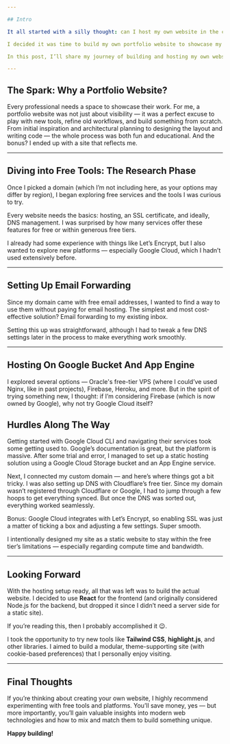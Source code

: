 ```yaml
---

## Intro

It all started with a silly thought: can I host my own website in the cheapest way possible? What better way to find out than by experimenting with tools and combinations I had never used before?

I decided it was time to build my own portfolio website to showcase my skills and personal style. I knew I didn’t want to rely on pre-built solutions — whether open-source templates or third-party platforms. Instead, I wanted to build everything from scratch, learning as I go, using a mix of technologies, free-tier services, and creative problem-solving.

In this post, I’ll share my journey of building and hosting my own website — from free SSL certificates and DNS management to static hosting on a Google Cloud bucket with App Engine. I’ll walk through what worked, what didn’t, and how these decisions shaped the architecture of my site.

---
```


## The Spark: Why a Portfolio Website?

Every professional needs a space to showcase their work. For me, a portfolio website was not just about visibility — it was a perfect excuse to play with new tools, refine old workflows, and build something from scratch. From initial inspiration and architectural planning to designing the layout and writing code — the whole process was both fun and educational. And the bonus? I ended up with a site that reflects me.

---

## Diving into Free Tools: The Research Phase

Once I picked a domain (which I’m not including here, as your options may differ by region), I began exploring free services and the tools I was curious to try.

Every website needs the basics: hosting, an SSL certificate, and ideally, DNS management. I was surprised by how many services offer these features for free or within generous free tiers.

I already had some experience with things like Let’s Encrypt, but I also wanted to explore new platforms — especially Google Cloud, which I hadn’t used extensively before.

---

## Setting Up Email Forwarding

Since my domain came with free email addresses, I wanted to find a way to use them without paying for email hosting. The simplest and most cost-effective solution? Email forwarding to my existing inbox.

Setting this up was straightforward, although I had to tweak a few DNS settings later in the process to make everything work smoothly.

---

## Hosting On Google Bucket And App Engine

I explored several options — Oracle's free-tier VPS (where I could’ve used Nginx, like in past projects), Firebase, Heroku, and more. But in the spirit of trying something new, I thought: if I’m considering Firebase (which is now owned by Google), why not try Google Cloud itself?

## Hurdles Along The Way

Getting started with Google Cloud CLI and navigating their services took some getting used to. Google’s documentation is great, but the platform is massive. After some trial and error, I managed to set up a static hosting solution using a Google Cloud Storage bucket and an App Engine service.

Next, I connected my custom domain — and here’s where things got a bit tricky. I was also setting up DNS with Cloudflare’s free tier. Since my domain wasn’t registered through Cloudflare or Google, I had to jump through a few hoops to get everything synced. But once the DNS was sorted out, everything worked seamlessly.

Bonus: Google Cloud integrates with Let’s Encrypt, so enabling SSL was just a matter of ticking a box and adjusting a few settings. Super smooth.

I intentionally designed my site as a static website to stay within the free tier’s limitations — especially regarding compute time and bandwidth.

---

## Looking Forward

With the hosting setup ready, all that was left was to build the actual website. I decided to use **React** for the frontend (and originally considered Node.js for the backend, but dropped it since I didn’t need a server side for a static site).

If you’re reading this, then I probably accomplished it 😉.

I took the opportunity to try new tools like **Tailwind CSS**, **highlight.js**, and other libraries. I aimed to build a modular, theme-supporting site (with cookie-based preferences) that I personally enjoy visiting.

---

## Final Thoughts

If you’re thinking about creating your own website, I highly recommend experimenting with free tools and platforms. You’ll save money, yes — but more importantly, you’ll gain valuable insights into modern web technologies and how to mix and match them to build something unique.

**Happy building!**